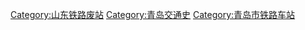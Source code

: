 [[Category:山东铁路废站|Category:山东铁路废站]]
[[Category:青岛交通史|Category:青岛交通史]]
[[Category:青岛市铁路车站|Category:青岛市铁路车站]]
